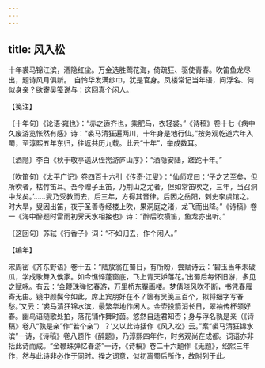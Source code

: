 ```yaml
---
---
---
```

title: 风入松
---







十年裘马锦江滨，酒隐红尘。万金选胜莺花海，倚疏狂、驱使青春。吹笛鱼龙尽出，题诗风月俱新。　自怜华发满纱巾，犹是官身。凤楼常记当年语，问浮名、何似身亲？欲寄吴笺说与：这回真个闲人。

【笺注】

〔十年句〕《论语·雍也》：“赤之适齐也，乘肥马，衣轻裘。”《诗稿》卷十七《病中久废游览怅然有感》诗：“裘马清狂遍两川，十年身是地行仙。”按务观乾道六年入蜀，至淳熙五年东归，往返共历九载。此云“十年”，举成数耳。

〔酒隐〕李白《秋于敬亭送从侄耑游庐山序》：“酒隐安陆，蹉跎十年。”

〔吹笛句〕《太平广记》卷四百十六引《传奇·江叟》：“仙师叹曰：‘子之艺至矣，但所吹者，枯竹笛耳。吾今赠子玉笛，乃荆山之尤者，但如常笛吹之，三年，当召洞中龙矣。’……叟乃受教而去，后三年，方得其音律。后因之岳阳，刺史李虞馆之。时大旱，叟因出笛，夜于圣善寺经楼上吹，果洞庭之渚，龙飞而出降。”《诗稿》卷一《海中醉题时雷雨初霁天水相接也》诗：“醉后吹横笛，鱼龙亦出听。”

〔这回句〕苏轼《行香子》词：“不如归去，作个闲人。”

【编年】

宋周密《齐东野语》卷十五：“陆放翁在蜀日，有所盼，尝赋诗云：‘碧玉当年未破瓜，学成歌舞入侯家。如今憔悴蓬窗底，飞上青天妒落花。’出蜀后每怀旧游，多见之赋咏。有云：‘金鞭珠弹忆春游，万里桥东罨画楼。梦倩晓风吹不断，书凭春雁寄无由。镜中颜鬓今如此，席上宾朋好在不？箧有吴笺三百个，拟将细字写春愁。’又云：‘裘马清狂锦水滨，最繁华地作闲人。金壶投箭消长日，翠袖传杯领好春。幽鸟语随歌处拍，落花铺作舞时茵。悠然自适君知否；身与浮名孰是亲（《诗稿》卷八“孰是亲”作“若个亲”）？’又以此诗括作《风入松》云。”案“裘马清狂锦水滨”一诗，《诗稿》卷八题作《醉题》，乃淳熙四年作，时务观尚在成都。词语亦非括此诗而成。“金鞭珠弹忆春游”一诗，《诗稿》卷二十六题作《无题》，绍熙三年作，然与此诗非必作于同时。揆之词意，似初离蜀后所作，故附列于此。